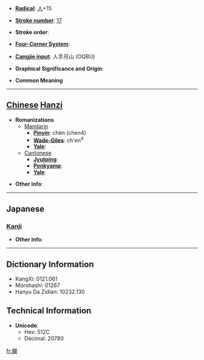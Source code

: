 * '''[[Wiktionary:Chinese radical index| Radical]]''': [[Wiktionary:Chinese radical index 人|人]]+15

* '''[[Wiktionary:Chinese total strokes index|Stroke number]]''': [[Wiktionary:Chinese total strokes index 17|17]]

* '''Stroke order''': 

* '''[[Wiktionary:Chinese four corner index|Four-Corner System]]''': 

* '''[[Wiktionary:Chinese Cangjie index|Cangjie input]]''': 人手月山 (OQBU)

* '''Graphical Significance and Origin''': 

* '''Common Meaning'''

----

== [[Chinese]] [[Hanzi]] ==

* '''Romanizations'''
** [[Mandarin]]
*** '''[[Pinyin]]''': chèn (chen4)
*** '''[[Wade-Giles]]''': ch'en<sup>4</sup>
*** '''[[Yale]]''': 
**[[Cantonese]]
***'''[[Jyutping]]''':
***'''[[Penkyamp]]''': 
***'''[[Yale]]''': 

* '''Other info''': 

----

==Japanese==
===[[Kanji]]===
{{kanji|on readings=[[しん]] (shin)
|kun readings=
}}

* '''Other info''':  

----

== Dictionary Information ==

* KangXi: 0121.061
* Morohashi: 01267
* Hanyu Da Zidian: 10232.130

== Technical Information ==

* '''Unicode''':
** Hex: 512C
** Decimal: 20780

[[fr:儬]]